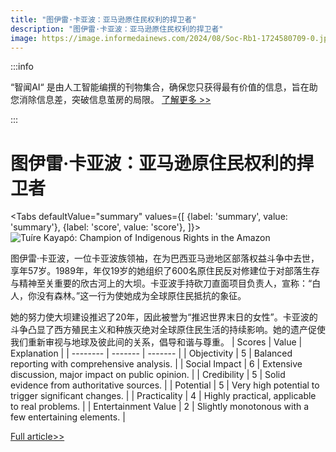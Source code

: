 ```yaml
---
title: "图伊雷·卡亚波：亚马逊原住民权利的捍卫者"
description: "图伊雷·卡亚波：亚马逊原住民权利的捍卫者"
image: https://image.informedainews.com/2024/08/Soc-Rb1-1724580709-0.jpg
---
```



:::info

“智闻AI“ 是由人工智能编撰的刊物集合，确保您只获得最有价值的信息，旨在助您消除信息差，突破信息茧房的局限。  [了解更多 >>](/)

:::

# 图伊雷·卡亚波：亚马逊原住民权利的捍卫者


<Tabs
	defaultValue="summary"
	values={[
	{label: 'summary', value: 'summary'},
	{label: 'score', value: 'score'},
]}>
<TabItem value="summary">
<img
  src="https://image.informedainews.com/2024/08/Soc-Rb1-1724580709-0.jpg"
  alt="Tuíre Kayapó: Champion of Indigenous Rights in the Amazon"
/>



图伊雷·卡亚波，一位卡亚波族领袖，在为巴西亚马逊地区部落权益斗争中去世，享年57岁。1989年，年仅19岁的她组织了600名原住民反对修建位于对部落生存与精神至关重要的欣古河上的大坝。卡亚波手持砍刀直面项目负责人，宣称：“白人，你没有森林。”这一行为使她成为全球原住民抵抗的象征。

她的努力使大坝建设推迟了20年，因此被誉为“推迟世界末日的女性”。卡亚波的斗争凸显了西方殖民主义和种族灭绝对全球原住民生活的持续影响。她的遗产促使我们重新审视与地球及彼此间的关系，倡导和谐与尊重。
</TabItem>
<TabItem value="score">
	| Scores     | Value   | Explanation |
	| -------- | ------- | ------- |
	| Objectivity  | 5    | Balanced reporting with comprehensive analysis.    |
	| Social Impact | 6     | Extensive discussion, major impact on public opinion.    |
	| Credibility    | 5    | Solid evidence from authoritative sources.    |
	| Potential    | 5    | Very high potential to trigger significant changes.    |
	| Practicality    | 4    | Highly practical, applicable to real problems.    |
	| Entertainment Value    | 2    | Slightly monotonous with a few entertaining elements.    |
</TabItem>
</Tabs>

[Full article>>](https://sputniknews.com/20240825/indigenous-leader-ture-kayap-struggled-against-genocide-at-heart-of-western-society-1119898363.html)
